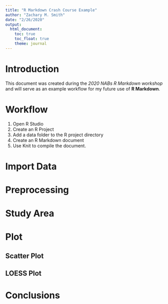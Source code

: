 ```yaml
---
title: "R Markdown Crash Course Example"
author: "Zachary M. Smith"
date: "2/26/2020"
output: 
  html_document:
    toc: true
    toc_float: true
    theme: journal
---
```


# Introduction

This document was created during the _2020 NABs R Markdown workshop_ and will serve as an example workflow for my future use of __R Markdown__.

# Workflow

1. Open R Studio
2. Create an R Project
3. Add a data folder to the R project directory
4. Create an R Markdown document
5. Use Knit to compile the document.

# Import Data

# Preprocessing

# Study Area

# Plot

## Scatter Plot

## LOESS Plot

# Conclusions
